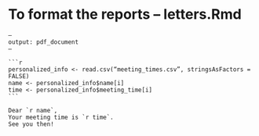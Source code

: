 # To format the reports – letters.Rmd

    —
    output: pdf_document
    —

    ```r
    personalized_info <- read.csv(“meeting_times.csv”, stringsAsFactors = FALSE)
    name <- personalized_info$name[i]
    time <- personalized_info$meeting_time[i]
    ```

    Dear `r name`,
    Your meeting time is `r time`.
    See you then!
